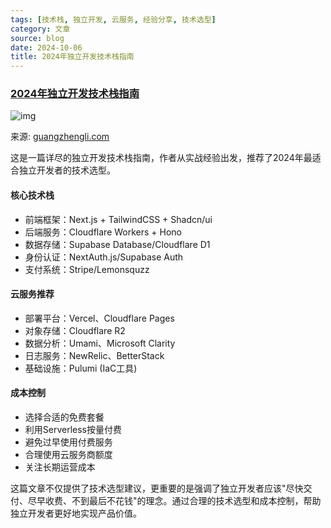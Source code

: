 ```yaml
---
tags: [技术栈, 独立开发, 云服务, 经验分享, 技术选型]
category: 文章
source: blog
date: 2024-10-06
title: 2024年独立开发技术栈指南
---
```


### [2024年独立开发技术栈指南](https://guangzhengli.com/blog/zh/indie-hacker-tech-stack-2024/)

![img](https://img.mengpeng.tech/i/2024/12/05/675195c728217.webp)

来源: [guangzhengli.com](https://guangzhengli.com/blog/zh/indie-hacker-tech-stack-2024/)

这是一篇详尽的独立开发技术栈指南，作者从实战经验出发，推荐了2024年最适合独立开发者的技术选型。

#### 核心技术栈
- 前端框架：Next.js + TailwindCSS + Shadcn/ui
- 后端服务：Cloudflare Workers + Hono
- 数据存储：Supabase Database/Cloudflare D1
- 身份认证：NextAuth.js/Supabase Auth
- 支付系统：Stripe/Lemonsquzz

#### 云服务推荐
- 部署平台：Vercel、Cloudflare Pages
- 对象存储：Cloudflare R2
- 数据分析：Umami、Microsoft Clarity
- 日志服务：NewRelic、BetterStack
- 基础设施：Pulumi (IaC工具)

#### 成本控制
- 选择合适的免费套餐
- 利用Serverless按量付费
- 避免过早使用付费服务
- 合理使用云服务商额度
- 关注长期运营成本

这篇文章不仅提供了技术选型建议，更重要的是强调了独立开发者应该"尽快交付、尽早收费、不到最后不花钱"的理念。通过合理的技术选型和成本控制，帮助独立开发者更好地实现产品价值。 